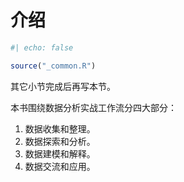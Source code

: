 # 介绍 {#sec-intro .unnumbered}

```r
#| echo: false

source("_common.R")
```

::: callout-tip
其它小节完成后再写本节。
:::

本书围绕数据分析实战工作流分四大部分：

(1) 数据收集和整理。
(2) 数据探索和分析。
(3) 数据建模和解释。
(4) 数据交流和应用。

